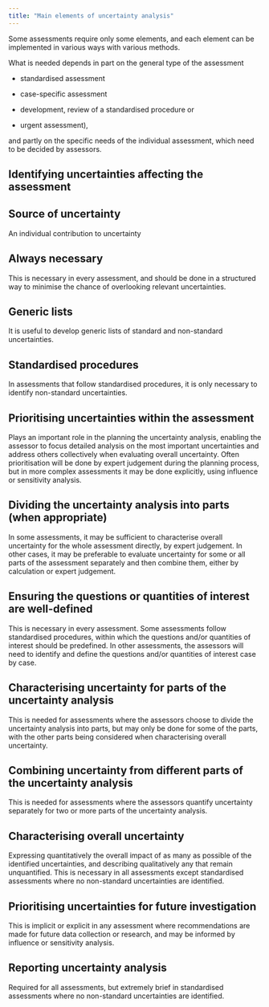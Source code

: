 ```yaml
---
title: "Main elements of uncertainty analysis"
---
```


<!-- Box 3 SO p38 -->
Some assessments require only some elements, and each element can be implemented in various ways with various methods. 

<!-- SO p37 -->
What is needed depends in part on the general type of the assessment

  - standardised assessment
  
  - case-specific assessment
  
  - development, review of a standardised procedure or 
  
  - urgent assessment), 
  
and partly on the specific needs of the individual assessment, which need to be decided by assessors.

<!-- Box 3 SO p38 -->

::: {.callout-tip collapse="true" appearance="minimal"}
# Identifying uncertainties affecting the assessment
:::: {.panel-tabset}
## Source of uncertainty
An individual contribution to uncertainty

## Always necessary
This is necessary in every assessment, and should be done in a structured way to minimise the chance of overlooking relevant uncertainties. 

## Generic lists
It is useful to develop generic lists of standard and non-standard uncertainties.

## Standardised procedures
In assessments that follow standardised procedures, it is only necessary to identify non-standard uncertainties.

::::
:::

::: {.callout-tip collapse="true" appearance="minimal"}
# Prioritising uncertainties within the assessment 
:::: {.panel-tabset}
Plays an important role in the planning the uncertainty analysis, enabling the assessor to focus detailed analysis on the most important uncertainties and address others collectively when evaluating overall uncertainty. Often prioritisation will be done by expert judgement during the planning process, but in more complex assessments it may be done explicitly, using influence or sensitivity analysis.
::::
:::

::: {.callout-tip collapse="true" appearance="minimal"}
# Dividing the uncertainty analysis into parts (when appropriate) 
:::: {.panel-tabset}
In some assessments, it may be sufficient to characterise overall uncertainty for the whole assessment directly, by expert judgement. In other cases, it may be preferable to evaluate uncertainty for some or all parts of the assessment separately and then combine them, either by calculation or expert judgement.
::::
:::

::: {.callout-tip collapse="true" appearance="minimal"}
# Ensuring the questions or quantities of interest are well-defined 
:::: {.panel-tabset}
This is necessary in every assessment. Some assessments follow standardised procedures, within which the questions and/or quantities of interest should be predefined. In other assessments, the assessors will need to identify and define the questions and/or quantities of interest case by case.
::::
:::

::: {.callout-tip collapse="true" appearance="minimal"}
# Characterising uncertainty for parts of the uncertainty analysis 
:::: {.panel-tabset}
This is needed for assessments where the assessors choose to divide the uncertainty analysis into parts, but may only be done for some of the parts, with the other parts being considered when characterising overall uncertainty.
::::
:::

::: {.callout-tip collapse="true" appearance="minimal"}
# Combining uncertainty from different parts of the uncertainty analysis  
:::: {.panel-tabset}
This is needed for assessments where the assessors quantify uncertainty separately for two or more parts of the uncertainty analysis.
::::
:::

::: {.callout-tip collapse="true" appearance="minimal"}
# Characterising overall uncertainty 
:::: {.panel-tabset}
Expressing quantitatively the overall impact of as many as possible of the identified uncertainties, and describing qualitatively any that remain unquantified. This is necessary in all assessments except standardised assessments where no non-standard uncertainties are identified.
::::
:::

::: {.callout-tip collapse="true" appearance="minimal"}
# Prioritising uncertainties for future investigation 
:::: {.panel-tabset}
This is implicit or explicit in any assessment where recommendations are made for future data collection or research, and may be informed by influence or sensitivity analysis.
::::
:::

::: {.callout-tip collapse="true" appearance="minimal"}
# Reporting uncertainty analysis 
:::: {.panel-tabset}
Required for all assessments, but extremely brief in standardised assessments where no non-standard uncertainties are identified.
::::
:::

